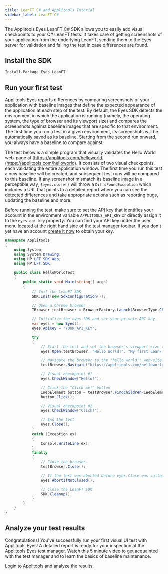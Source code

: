 ```yaml
---
title: LeanFT C# and Applitools Tutorial
sidebar_label: LeanFT C#
---
```


The Applitools Eyes LeanFT C# SDK allows you to easily add visual checkpoints to your C# LeanFT tests. It takes care of getting screenshots of your application from the underlying LeanFT, sending them to the Eyes server for validation and failing the test in case differences are found.

## Install the SDK

```bash
Install-Package Eyes.LeanFT
```


## Run your first test
Applitools Eyes reports differences by comparing screenshots of your application with baseline images that define the expected appearance of the application at each step of the test. By default, the Eyes SDK detects the environment in which the application is running (namely, the operating system, the type of browser and its viewport size) and compares the screenshots against baseline images that are specific to that environment. The first time you run a test in a given environment, its screenshots will be automatically saved as its baseline. Starting from the second run onward, you always have a baseline to compare against.

The test below is a simple program that visually validates the Hello World web-page at [https://applitools.com/helloworld](https://applitools.com/helloworld). It consists of two visual checkpoints, each validating the entire application window. The first time you run this test a new baseline will be created, and subsequent test runs will be compared to this baseline. If any screenshot mismatch its baseline image in a perceptible way, `$eyes.close()` will throw a `DiffsFoundException` which includes a URL that points to a detailed report where you can see the detected differences and take appropriate actions such as reporting bugs, updating the baseline and more.

Before running the test, make sure to set the API key that identifies your account in the environment variable `APPLITOOLS_API_KEY` or directly assign it to the `eyes.api_key` property. You can find your API key under the user menu located at the right hand side of the test manager toolbar. If you don't yet have an account [create it now](https://applitools.com/sign-up) to obtain your key.

```csharp
namespace Applitools
{
    using System;
    using System.Drawing;
    using HP.LFT.SDK.Web;
    using HP.LFT.SDK;

    public class HelloWorldTest
    {
        public static void Main(string[] args)
        {
            // Init the LeanFT SDK
            SDK.Init(new SdkConfiguration());

            // Open a Chrome browser
            IBrowser testBrowser = BrowserFactory.Launch(BrowserType.Chrome);

            // Initialize the eyes SDK and set your private API key.
            var eyes = new Eyes();
            eyes.ApiKey = "YOUR_API_KEY";

            try
            {
                // Start the test and set the browser's viewport size to 800x600
                eyes.Open(testBrowser, "Hello World!", "My first LeanFT C# test", new Size(800, 600));

                // Navigate the browser to the "hello world!" web-site.
                testBrowser.Navigate("https://applitools.com/helloworld");

                // Visual checkpoint #1
                eyes.CheckWindow("Hello!");

                // Click the "Click me!" button
                IWebElement button = testBrowser.FindChildren<IWebElement>(new WebElementDescription { TagName = "button" })[0];
                button.Click();

                // Visual checkpoint #2
                eyes.CheckWindow("Click!");

                // End the test
                eyes.Close();
            }
            catch (Exception ex)
            {
                Console.WriteLine(ex);
            }
            finally
            {
                // Close the browser.
                testBrowser.Close();

                // If the test was aborted before eyes.Close was called, ends the test as aborted.
                eyes.AbortIfNotClosed();

                // Close the LeanFT SDK
                SDK.Cleanup();
            }
        }
    }
}
```


## Analyze your test results
Congratulations! You've successfully run your first visual UI test with Applitools Eyes! A detailed report is ready for your inspection at the Applitools Eyes test manager. Watch this 5 minute video to get acquainted with the test manager and to learn the basics of baseline maintenance.

[Login to Applitools](https://applitools.com/users/login) and analyze the results.

<PartialOutro/>